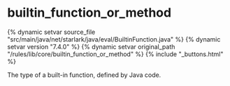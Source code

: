 <html devsite>
<head>
  <meta name="project_path" value="/_project.yaml">
  <meta name="book_path" value="/versions/7.4.0/_book.yaml">
</head>
<body>

<h1 class="page-title" id="modules.builtin_function_or_method">builtin_function_or_method</h1>

{% dynamic setvar source_file "src/main/java/net/starlark/java/eval/BuiltinFunction.java" %}
{% dynamic setvar version "7.4.0" %}
{% dynamic setvar original_path "/rules/lib/core/builtin_function_or_method" %}
{% include "_buttons.html" %}
<!-- {% raw %} -->

The type of a built-in function, defined by Java code.



</body>
</html>

<!-- {% endraw %} -->

